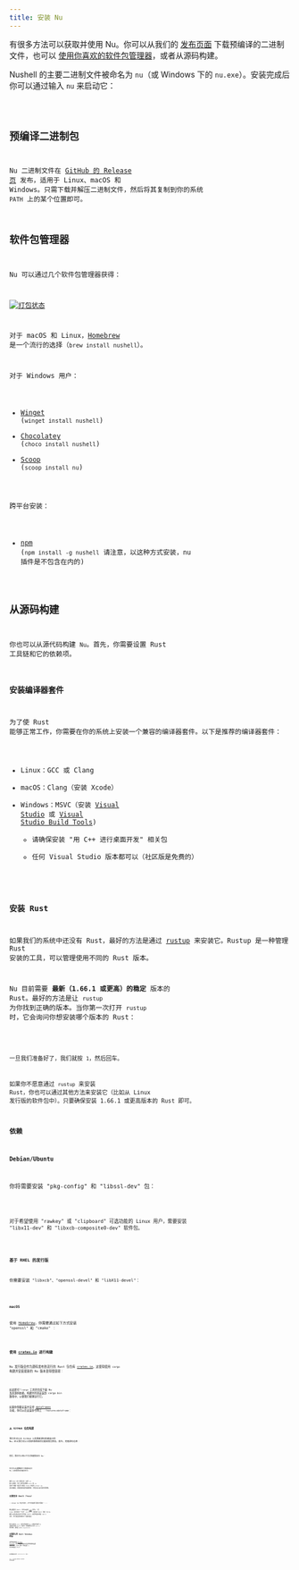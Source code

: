 ```yaml
---
title: 安装 Nu
---
```



有很多方法可以获取并使用 Nu。你可以从我们的 [发布页面](https://github.com/nushell/nushell/releases) 下载预编译的二进制文件，也可以 [使用你喜欢的软件包管理器](https://repology.org/project/nushell/versions)，或者从源码构建。

Nushell 的主要二进制文件被命名为 `nu`（或 Windows 下的 `nu.exe`）。安装完成后你可以通过输入 `nu` 来启动它：

<Code code={runNu} lang="nu" />

## 预编译二进制包

Nu 二进制文件在 [GitHub 的 Release 页](https://github.com/nushell/nushell/releases) 发布，适用于 Linux、macOS 和 Windows。只需下载并解压二进制文件，然后将其复制到你的系统 `PATH` 上的某个位置即可。

## 软件包管理器

Nu 可以通过几个软件包管理器获得：

[![打包状态](https://repology.org/badge/vertical-allrepos/nushell.svg)](https://repology.org/project/nushell/versions)

对于 macOS 和 Linux，[Homebrew](https://brew.sh/) 是一个流行的选择（`brew install nushell`）。

对于 Windows 用户：

- [Winget](https://docs.microsoft.com/en-us/windows/package-manager/winget/) (`winget install nushell`)
- [Chocolatey](https://chocolatey.org/) (`choco install nushell`)
- [Scoop](https://scoop.sh/) (`scoop install nu`)

跨平台安装：

- [npm](https://www.npmjs.com/) (`npm install -g nushell` 请注意，以这种方式安装，nu 插件是不包含在内的)

## 从源码构建

你也可以从源代码构建 `Nu`。首先，你需要设置 Rust 工具链和它的依赖项。

### 安装编译器套件

为了使 Rust 能够正常工作，你需要在你的系统上安装一个兼容的编译器套件。以下是推荐的编译器套件：

- Linux：GCC 或 Clang
- macOS：Clang（安装 Xcode）
- Windows：MSVC（安装 [Visual Studio](https://visualstudio.microsoft.com/vs/community/) 或 [Visual Studio Build Tools](https://visualstudio.microsoft.com/downloads/#build-tools-for-visual-studio-2022))
  - 请确保安装 "用 C++ 进行桌面开发" 相关包
  - 任何 Visual Studio 版本都可以（社区版是免费的）

### 安装 Rust

如果我们的系统中还没有 Rust，最好的方法是通过 [rustup](https://rustup.rs/) 来安装它。Rustup 是一种管理 Rust 安装的工具，可以管理使用不同的 Rust 版本。

Nu 目前需要 **最新（1.66.1 或更高）的稳定** 版本的 Rust。最好的方法是让 `rustup` 为你找到正确的版本。当你第一次打开 `rustup` 时，它会询问你想安装哪个版本的 Rust：

<Code code={rustupChooseRustVersion} lang="nu" />

一旦我们准备好了，我们就按 `1`，然后回车。

如果你不愿意通过 `rustup` 来安装 Rust，你也可以通过其他方法来安装它（比如从 Linux 发行版的软件包中）。只要确保安装 1.66.1 或更高版本的 Rust 即可。

### 依赖

#### Debian/Ubuntu

你将需要安装 "pkg-config" 和 "libssl-dev" 包：

<Code code={installPkgConfigLibsslDiv} lang="nu" />

对于希望使用 "rawkey" 或 "clipboard" 可选功能的 Linux 用户，需要安装 "libx11-dev" 和 "libxcb-composite0-dev" 软件包。

<Code code={useRaykeyAndClipboard} lang="nu" />

#### 基于 RHEL 的发行版

你需要安装 "libxcb"、"openssl-devel" 和 "libX11-devel"：

<Code code={installRhelDependencies} lang="nu" />

#### macOS

使用 [Homebrew](https://brew.sh/)，你需要通过如下方式安装 "openssl" 和 "cmake" ：

<Code code={macosDeps} lang="nu" />

### 使用 [crates.io](https://crates.io) 进行构建

Nu 发行版会作为源码发布到流行的 Rust 包仓库 [crates.io](https://crates.io/)。这使得使用 `cargo` 构建并安装最新的 Nu 版本变得很容易：

<Code code={cargoInstallNu} lang="nu" />

如此即可！`cargo` 工具将完成下载 Nu 及其源码依赖，构建并将其安装到 cargo bin 路径中，以便我们能够运行它。

如果你想要安装并支持 [dataframes](/zh-CN/book/dataframes.md) 功能，你可以在安装命令附上 `--features=dataframe`：

<Code code={cargoInstallNuMoreFeatures} lang="nu" />

### 从 GitHub 仓库构建

我们也可以从 GitHub 上的最新源码构建自己的 Nu。这让我们可以立即获得最新的功能和错误修复。首先，克隆源码仓库：

<Code code={gitCloneNu} lang="nu" />

然后，我们可以用以下方式构建和运行 Nu：

<Code code={buildNuFromSource} lang="nu" />

你也可以在**发布**模式下构建和运行 Nu，以获得更多的编译优化：

<Code code={buildNuFromSourceRelease} lang="nu" />

熟悉 Rust 的人可能会问，如果 `run` 默认会构建，为什么我们还要做 `build` 和 `run` 这两个步骤？这是为了解决 Cargo 中新的 `default-run` 选项的缺陷，并确保所有插件都被构建，尽管这在将来可能不再需要。

## 设置登录 Shell（\*nix）

:::danger
Nu 仍在开发中，对于日常使用可能并不稳定！
:::

要设置登录 Shell，你可以使用 [`chsh`](https://linux.die.net/man/1/chsh) 命令。一些 Linux 发行版有一个位于 `/etc/shells` 的有效 Shell 列表，在 Nu 被列入白名单之前不允许改变 Shell。如果你没有更新 `shells` 文件，你可能会看到类似于下面的错误：

<Code code={chshInvalidShellError} lang="nu" />

你可以通过在 `shells` 文件中添加你的 Nu 二进制文件来把 Nu 添加到允许的 Shells 列表中。添加的路径可以用 `which nu` 命令找到，通常是 `$HOME/.cargo/bin/nu`。

## 设置默认的 Shell（Windows 终端）

如果你使用的是 [Windows Terminal](https://github.com/microsoft/terminal)，你可以通过添加如下内容到你的终端设置 `"profiles"`（JSON 文件）中来设置 `nu` 作为你的默认 Shell：

<Code code={windowsTerminalDefaultShell} lang="nu" />

最后需要做的是将 `"defaultProfile"` 改为：

<Code code={windowsChangeDefaultProfile} lang="nu" />

之后，`nu` 应该会在 **Windows Terminal** 启动时被加载。
